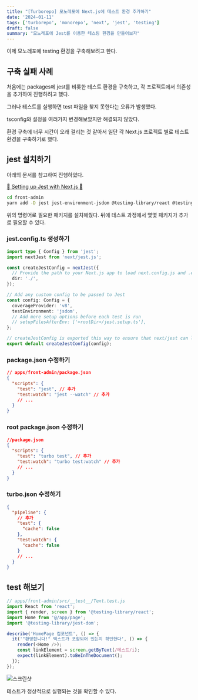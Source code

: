 ```yaml
---
title: "[Turborepo] 모노레포에 Next.js에 테스트 환경 추가하기"
date: '2024-01-11'
tags: ['turborepo', 'monorepo', 'next', 'jest', 'testing']
draft: false
summary: "모노레포에 Jest를 이용한 테스팅 환경을 만들어보자"
---
```


이제 모노레포에 testing 환경을 구축해보려고 한다.

## 구축 실패 사례

처음에는 packages에 jest를 비롯한 테스트 환경을 구축하고, 각 프로젝트에서 의존성을 추가하여 진행하려고 했다.

그러나 테스트를 실행하면 test 파일을 찾지 못한다는 오류가 발생했다.

tsconfig와 설정을 여러가지 변경해보았지만 해결되지 않았다.

환경 구축에 너무 시간이 오래 걸리는 것 같아서 일단 각 Next.js 프로젝트 별로 테스트 환경을 구축하기로 했다.

## jest 설치하기

아래의 문서를 참고하여 진행하였다.

[📌 Setting up Jest with Next.js 📌](https://nextjs.org/docs/app/building-your-application/testing/jest)

```bash
cd front-admin
yarn add -D jest jest-environment-jsdom @testing-library/react @testing-library/jest-dom

```

위의 명령어로 필요한 패키지를 설치해줬다. 뒤에 테스트 과정에서 몇몇 패키지가 추가로 필요할 수 있다.

### jest.config.ts 생성하기

```ts
import type { Config } from 'jest';
import nextJest from 'next/jest.js';

const createJestConfig = nextJest({
  // Provide the path to your Next.js app to load next.config.js and .env files in your test environment
  dir: './',
});

// Add any custom config to be passed to Jest
const config: Config = {
  coverageProvider: 'v8',
  testEnvironment: 'jsdom',
  // Add more setup options before each test is run
  // setupFilesAfterEnv: ['<rootDir>/jest.setup.ts'],
};

// createJestConfig is exported this way to ensure that next/jest can load the Next.js config which is async
export default createJestConfig(config);
```

### package.json 수정하기

```json
// apps/front-admin/package.json
{
  "scripts": {
    "test": "jest", // 추가
    "test:watch": "jest --watch" // 추가
    // ...
  }
}
```

### root package.json 수정하기

```json
//package.json
{
  "scripts": {
    "test": "turbo test", // 추가
    "test:watch": "turbo test:watch" // 추가
    // ...
  }
}
```

### turbo.json 수정하기

```json
{
  "pipeline": {
    // 추가
    "test": {
      "cache": false
    },
    "test:watch": {
      "cache": false
    }
    // ...
  }
}
```

## test 해보기

```js
// apps/front-admin/src/__test__/Text.test.js
import React from 'react';
import { render, screen } from '@testing-library/react';
import Home from '@/app/page';
import '@testing-library/jest-dom';

describe('HomePage 컴포넌트', () => {
  it('"환영합니다!" 텍스트가 포함되어 있는지 확인한다', () => {
    render(<Home />);
    const linkElement = screen.getByText(/테스트/i);
    expect(linkElement).toBeInTheDocument();
  });
});
```

![스크린샷](https://github.com/nostrss/next13-blog/assets/56717167/19196e1d-74ec-409e-b783-1da351357aab)

테스트가 정상적으로 실행되는 것을 확인할 수 있다.
